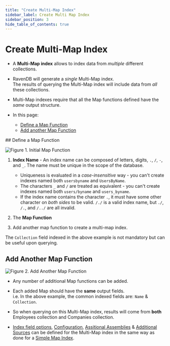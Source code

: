 ```yaml
---
title: "Create Multi-Map Index"
sidebar_label: Create Multi Map Index
sidebar_position: 3
hide_table_of_contents: true
---
```



# Create Multi-Map Index
<Admonition type="note" title="Note">

* A **Multi-Map index** allows to index data from _multiple_ different collections.  

* RavenDB will generate a _single_ Multi-Map index.  
  The results of querying the Multi-Map index will include data from _all_ these collections.  

* Multi-Map indexes require that all the Map functions defined have the _same_ output structure.  

* In this page:  
  * [Define a Map Function](../../../studio/database/indexes/create-multi-map-index#define-a-map-function)  
  * [Add another Map Function](../../../studio/database/indexes/create-multi-map-index#add-another-map-function)  
</Admonition>
## Define a Map Function

![Figure 1. Initial Map Function](./assets/create-multi-map-index-1.png)  

1. **Index Name** - An index name can be composed of letters, digits, `.`, `/`, `-`, and `_`. The name must be unique in the scope of the database.  
   * Uniqueness is evaluated in a _case-insensitive_ way - you can't create indexes named both `usersbyname` and `UsersByName`.  
   * The characters `_` and `/` are treated as equivalent - you can't create indexes named both `users/byname` and `users_byname`.  
   * If the index name contains the character `.`, it must have some other character on _both sides_ to be valid. `/./` is a valid index name, but 
   `./`, `/.`, and `/../` are all invalid.  

2. The **Map Function**

3. Add another map function to create a multi-map index.

<Admonition type="note" title="Note">

The `Collection` field indexed in the above example is not mandatory but can be useful upon querying.
</Admonition>



## Add Another Map Function

![Figure 2. Add Another Map Function](./assets/create-multi-map-index-2.png)  

<Admonition type="note" title="Note">

* Any number of additional Map functions can be added.  

* Each added Map should have the **same** output fields.  
  i.e. In the above example, the common indexed fields are: `Name` & `Collection`.  

* So when querying on this Multi-Map index, results will come from **both** Employees collection and Companies collection.  

* [Index field options](../../../studio/database/indexes/create-map-index#index-field-options), 
  [Configuration](../../../studio/database/indexes/create-map-index#configuration), 
  [Assitional Assemblies](../../../studio/database/indexes/create-map-index#additional-assemblies) 
  & [Additional Sources](../../../studio/database/indexes/create-map-index#additional-sources) 
  can be defined for the Multi-Map index in the same way as done for a [Simple Map Index](../../../studio/database/indexes/create-map-index#create-multi-map-index).  
</Admonition>



